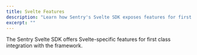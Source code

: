 ```yaml
---
title: Svelte Features
description: "Learn how Sentry's Svelte SDK exposes features for first class integration with Svelte."
excerpt: ""
---
```


The Sentry Svelte SDK offers Svelte-specific features for first class integration with the framework.

<PageGrid />
